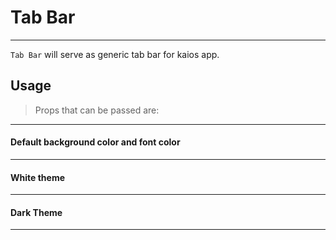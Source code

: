 
<Meta title="Component Lib| Tab Bar" component={TabBar} />

# Tab Bar
___
`Tab Bar` will serve as generic tab bar for kaios app.

## Usage
> Props that can be passed are:

<Props of={TabBar} />

___

#### Default background color and font color
___
<Preview>
    <Story name="Tab Bar">
        <TabBar centerText={text("Center Text","Enter")}
        leftText={text("Left Text","Back")}
        rightText={text("Right Text","Options")}
        fontColor={text('Font Color','')}
        backgroundColor={text('Background color','')}
        leftCallback={action('left softkey pressed')}
        rightCallback={action('right softkey pressed')}
        centerCallback={action('center softkey pressed')}
        />
    </Story>
</Preview>

#### White theme
___
<Preview>
    <Story name="White Theme">
        <TabBar centerText={text("Center Text","Enter")}
        leftText={text("Left Text","Back")}
        rightText={text("Right Text","Options")}
        fontColor='black'
        backgroundColor='white'/>
    </Story>
</Preview>

#### Dark Theme
___
<Preview>
    <Story name="Dark Theme">
        <TabBar centerText={text("Center Text","Enter")}
        leftText={text("Left Text","Back")}
        rightText={text("Right Text","Options")}
        fontColor='white'
        backgroundColor=' #303030'/>
    </Story>
</Preview>